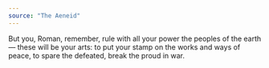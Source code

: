 ```yaml
---
source: "The Aeneid"
---
```


But you, Roman, remember, rule with all your power the peoples of the earth — these will be your arts: to put your stamp on the works and ways of peace, to spare the defeated, break the proud in war.
